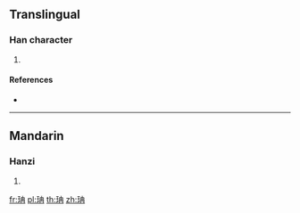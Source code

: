 {{character info/new}}
==Translingual==

===Han character===
{{Han char|rn=96|rad=玉|as=05|sn=9|four=15157|canj=MGGB|ids=⿰𤣩冉}}

# {{defn|Han|sort=玉05}}

====References====
* {{Han ref|kx=0729.130|dkj=20907|dj=1141.050|hdz=21106.110|uh=73C3|ud=29635|bh=CFD3|bd=53203}}

----

==Mandarin==

===Hanzi===
{{cmn-hanzi|pin=[[rǎn]] ([[ran3]])|wg=jan<sup>3</sup>}}

# {{defn|lang=cmn|sort=玉05}}

[[fr:珃]]
[[pl:珃]]
[[th:珃]]
[[zh:珃]]
